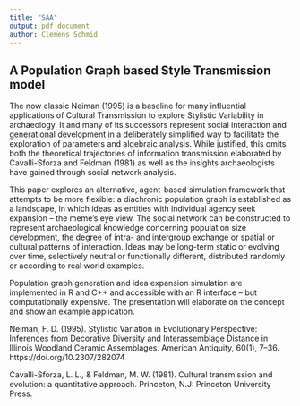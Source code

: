 ```yaml
---
title: "SAA"
output: pdf_document
author: Clemens Schmid
---
```


## A Population Graph based Style Transmission model

The now classic Neiman (1995) is a baseline for many influential applications of Cultural Transmission to explore Stylistic Variability in archaeology. It and many of its successors represent social interaction and generational development in a deliberately simplified way to facilitate the exploration of parameters and algebraic analysis. While justified, this omits both the theoretical trajectories of information transmission elaborated by Cavalli-Sforza and Feldman (1981) as well as the insights archaeologists have gained through social network analysis.

This paper explores an alternative, agent-based simulation framework that attempts to be more flexible: a diachronic population graph is established as a landscape, in which ideas as entities with individual agency seek expansion -- the meme's eye view. The social network can be constructed to represent archaeological knowledge concerning population size development, the degree of intra- and intergroup exchange or spatial or cultural patterns of interaction. Ideas may be long-term static or evolving over time, selectively neutral or functionally different, distributed randomly or according to real world examples. 

Population graph generation and idea expansion simulation are implemented in R and C++ and accessible with an R interface -- but computationally expensive. The presentation will elaborate on the concept and show an example application. 

Neiman, F. D. (1995). Stylistic Variation in Evolutionary Perspective: Inferences from Decorative Diversity and Interassemblage Distance in Illinois Woodland Ceramic Assemblages. American Antiquity, 60(1), 7–36. https://doi.org/10.2307/282074

Cavalli-Sforza, L. L., & Feldman, M. W. (1981). Cultural transmission and evolution: a quantitative approach. Princeton, N.J: Princeton University Press.

